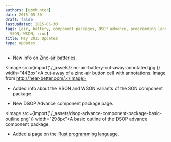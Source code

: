 ```yaml
---
authors: [gbmhunter]
date: 2015-05-30
draft: false
lastUpdated: 2015-05-30
tags: [air, battery, component packages, DSOP advance, programming language, rust,
  VSON, WSON, zinc]
title: May 2015 Updates
type: updates
---
```


* New info on [Zinc-air batteries](/electronics/components/batteries/#zinc-air-batteries).


<Image src={import('./_assets/zinc-air-battery-cut-away-annotated.jpg')} width="443px">A cut-away of a zinc-air button cell with annotations. Image from http://hear-better.com/.</Image>

* Added info about the VSON and WSON variants of the SON component package.

* New DSOP Advance component package page.


<Image src={import('./_assets/dsop-advance-component-package-basic-outline.png')} width="298px">A basic outline of the DSOP advance component package.</Image>
    
* Added a page on the [Rust programming language](/programming/languages/rust).

